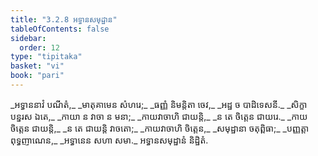 ```yaml
---
title: "3.2.8 អទ្ធានសមុដ្ឋាន"
tableOfContents: false
sidebar:
  order: 12
type: "tipitaka"
basket: "vi"
book: "pari"
---
```



<DynamicBreadcrumb />

<Division number="265" book="pari">

<Paragraph number="1131" type="verses" book="pari">
_អទ្ធាននាវំ បណីតំ,_  
_មាតុគាមេន សំហរេ;_  
_ធញ្ញំ និមន្តិតា ចេវ,_  
_អដ្ឋ ច បាដិទេសនី._  

</Paragraph>

<Paragraph number="1132" type="verses" book="pari">
_សិក្ខា បន្នរស ឯតេ,_  
_កាយា ន វាចា ន មនា;_  
_កាយវាចាហិ ជាយន្តិ,_  
_ន តេ ចិត្តេន ជាយរេ._  

</Paragraph>

<Paragraph number="1133" type="verses" book="pari">
_កាយចិត្តេន ជាយន្តិ,_  
_ន តេ ជាយន្តិ វាចតោ;_  
_កាយវាចាហិ ចិត្តេន,_  
_សមុដ្ឋានា ចតុព្ពិធា;_  
_បញ្ញត្តា ពុទ្ធញាណេន,_  
_អទ្ធានេន សហា សមា._  


</Paragraph>
</Division>

<Paragraph number="1134" type="center" book="pari">
អទ្ធានសមុដ្ឋានំ និដ្ឋិតំ.
</Paragraph>